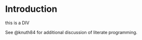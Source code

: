 ```{=html}
    <script src="src/awash-functions.js"></script>
```


# Introduction

:::  {.callout-tip .column-margin}
this is a DIV
:::


See @knuth84 for additional discussion of literate programming.


:::  {.column-page-right }

<script>
    awash.codapInNewTab("https://codap.xyz", "codap.xyz");

    awash.spit("<img src='art/codap-logo-48.png'>");
    awash.liveDemoAt("https://codap.concord.org/releases/latest/static/dg/en/cert/index.html?di=https://codap.xyz/plugins/simmer/");
</script>
:::


